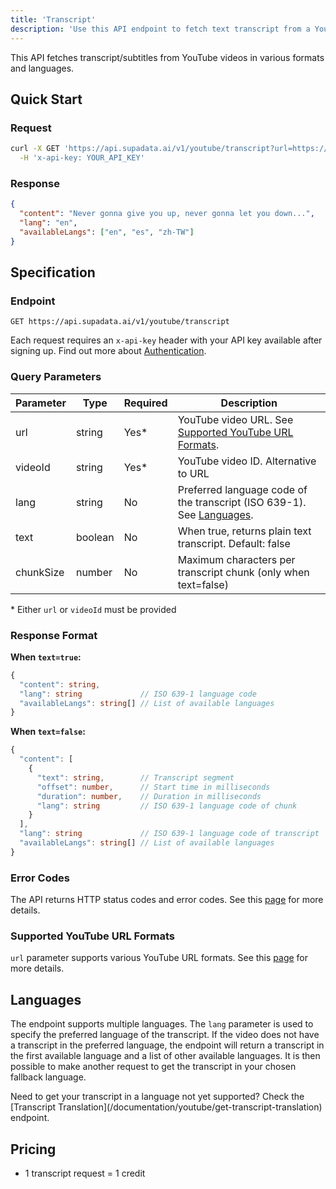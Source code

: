 ```yaml
---
title: 'Transcript'
description: 'Use this API endpoint to fetch text transcript from a YouTube video in various formats and languages.'
---
```



This API fetches transcript/subtitles from YouTube videos in various formats and languages.

## Quick Start

### Request

```bash
curl -X GET 'https://api.supadata.ai/v1/youtube/transcript?url=https://www.youtube.com/watch?v=dQw4w9WgXcQ&text=true' \
  -H 'x-api-key: YOUR_API_KEY'
```

### Response

```json
{
  "content": "Never gonna give you up, never gonna let you down...",
  "lang": "en",
  "availableLangs": ["en", "es", "zh-TW"]
}
```

## Specification

### Endpoint

`GET https://api.supadata.ai/v1/youtube/transcript`

Each request requires an `x-api-key` header with your API key available after signing up. Find out more about [Authentication](/documentation/getting-started#authentication).

### Query Parameters

| Parameter | Type    | Required | Description                                                                             |
| --------- | ------- | -------- | --------------------------------------------------------------------------------------- |
| url       | string  | Yes\*    | YouTube video URL. See [Supported YouTube URL Formats](#supported-youtube-url-formats). |
| videoId   | string  | Yes\*    | YouTube video ID. Alternative to URL                                                    |
| lang      | string  | No       | Preferred language code of the transcript (ISO 639-1). See [Languages](#languages).     |
| text      | boolean | No       | When true, returns plain text transcript. Default: false                                |
| chunkSize | number  | No       | Maximum characters per transcript chunk (only when text=false)                          |

\* Either `url` or `videoId` must be provided

### Response Format

**When `text=true`:**

```typescript
{
  "content": string,
  "lang": string             // ISO 639-1 language code
  "availableLangs": string[] // List of available languages
}
```

**When `text=false`:**

```typescript
{
  "content": [
    {
      "text": string,        // Transcript segment
      "offset": number,      // Start time in milliseconds
      "duration": number,    // Duration in milliseconds
      "lang": string         // ISO 639-1 language code of chunk
    }
  ],
  "lang": string             // ISO 639-1 language code of transcript
  "availableLangs": string[] // List of available languages
}
```

### Error Codes

The API returns HTTP status codes and error codes. See this [page](/documentation/errors) for more details.

### Supported YouTube URL Formats

`url` parameter supports various YouTube URL formats. See this [page](/documentation/youtube/supported-url-formats) for more details.

## Languages

The endpoint supports multiple languages. The `lang` parameter is used to specify the preferred language of the transcript. If the video does not have a transcript in the preferred language, the endpoint will return a transcript in the first available language and a list of other available languages. It is then possible to make another request to get the transcript in your chosen fallback language.

<Info>
  Need to get your transcript in a language not yet supported? Check the [Transcript
  Translation](/documentation/youtube/get-transcript-translation) endpoint.
</Info>

## Pricing

- 1 transcript request = 1 credit
